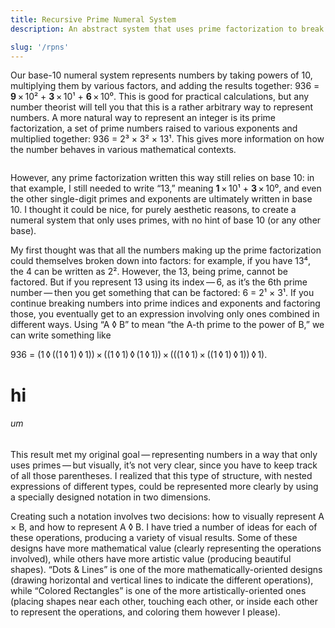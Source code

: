 ```yaml
---
title: Recursive Prime Numeral System
description: An abstract system that uses prime factorization to break numbers down into expressions involving two operations and the number 1.

slug: '/rpns'
---
```


Our base-10 numeral system represents numbers by taking powers of 10, multiplying them by various factors, and adding the results together: 936 = __9__ × 10² + __3__ × 10¹ + __6__ × 10⁰. This is good for practical calculations, but any number theorist will tell you that this is a rather arbitrary way to represent numbers. A more natural way to represent an integer is its prime factorization, a set of prime numbers raised to various exponents and multiplied together: 936 = 2³ × 3² × 13¹. This gives more information on how the number behaves in various mathematical contexts.

<Img src='rpns/colors.png' uses='ftb' id="test" alt=""/>

However, any prime factorization written this way still relies on base 10: in that example, I still needed to write “13,” meaning __1__ × 10¹ + __3__ × 10⁰, and even the other single-digit primes and exponents are ultimately written in base 10. I thought it could be nice, for purely aesthetic reasons, to create a numeral system that only uses primes, with no hint of base 10 (or any other base).

My first thought was that all the numbers making up the prime factorization could themselves broken down into factors: for example, if you have 13⁴, the 4 can be written as 2². However, the 13, being prime, cannot be factored. But if you represent 13 using its index — 6, as it’s the 6th prime number — then you get something that can be factored: 6 = 2¹ × 3¹. If you continue breaking numbers into prime indices and exponents and factoring those, you eventually get to an expression involving only ones combined in different ways. Using “A ◊ B” to mean “the A-th prime to the power of B,” we can write something like

936 = (1 ◊ ((1 ◊ 1) ◊ 1)) × ((1 ◊ 1) ◊ (1 ◊ 1)) × (((1 ◊ 1) × ((1 ◊ 1) ◊ 1)) ◊ 1).

# hi

###### um

This result met my original goal — representing numbers in a way that only uses primes — but visually, it’s not very clear, since you have to keep track of all those parentheses. I realized that this type of structure, with nested expressions of different types, could be represented more clearly by using a specially designed notation in two dimensions.

Creating such a notation involves two decisions: how to visually represent A × B, and how to represent A ◊ B. I have tried a number of ideas for each of these operations, producing a variety of visual results. Some of these designs have more mathematical value (clearly representing the operations involved), while others have more artistic value (producing beautiful shapes). “Dots & Lines” is one of the more mathematically-oriented designs (drawing horizontal and vertical lines to indicate the different operations), while “Colored Rectangles” is one of the more artistically-oriented ones (placing shapes near each other, touching each other, or inside each other to represent the operations, and coloring them however I please).
